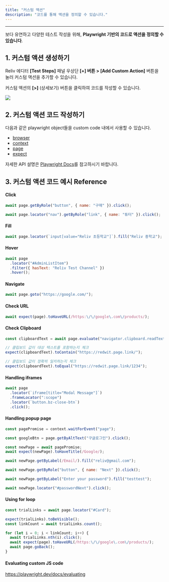 ```yaml
---
title: "커스텀 액션"
description: "코드를 통해 액션을 정의할 수 있습니다."
---
```


---

보다 유연하고 다양한 테스트 작성을 위해, **Playwright 기반의 코드로 액션을 정의할 수 있습니다**.

## 1. 커스텀 액션 생성하기

Reliv 에디터 **\[Test Steps\]** 패널 우상단 **\[+\] 버튼 > \[Add Custom Action\]** 버튼을 눌러 커스텀 액션을 추가할 수 있습니다.

커스텀 액션의 **\[>\]** (상세보기) 버튼을 클릭하여 코드를 작성할 수 있습니다.

<img src="/assets/advanced/custom-action/custom-action.png" />

## 2. 커스텀 액션 코드 작성하기

다음과 같은 playwright object들을 custom code 내에서 사용할 수 있습니다.

- [browser](https://playwright.dev/docs/api/class-browser)
- [context](https://playwright.dev/docs/api/class-browsercontext)
- [page](https://playwright.dev/docs/api/class-page)
- [expect](https://playwright.dev/docs/test-assertions)

자세한 API 설명은 [Playwright Docs](https://playwright.dev/docs/locators)를 참고하시기 바랍니다.

## 3. 커스텀 액션 코드 예시 Reference

#### Click

```jsx
await page.getByRole("button", { name: "구매" }).click();

await page.locator("nav").getByRole("link", { name: "튜터" }).click();
```

#### Fill

```jsx
await page.locator(`input[value="Reliv 초등학교"]`).fill("Reliv 중학교");
```

#### Hover

```jsx
await page
  .locator("#AdminListItem")
  .filter({ hasText: "Reliv Test Channel" })
  .hover();
```

#### Navigate

```jsx
await page.goto("https://google.com/");
```

#### Check URL

```jsx
await expect(page).toHaveURL(/https:\/\/google\.com\/products/);
```

#### Check Clipboard

```jsx
const clipboardText = await page.evaluate("navigator.clipboard.readText()");

// 클립보드 값이 대상 텍스트를 포함하는지 체크
expect(clipboardText).toContain("https://redwit.page.link/");

// 클립보드 값이 정확히 일치하는지 체크
expect(clipboardText).toEqual("https://redwit.page.link/1234");
```

#### Handling iframes

```jsx
await page
  .locator(`iframe[title="Modal Message"]`)
  .frameLocator(":scope")
  .locator(`button.bz-close-btn`)
  .click();
```

#### Handling popup page

```jsx
const pagePromise = context.waitForEvent("page");

const googleBtn = page.getByAltText("구글로그인").click();

const newPage = await pagePromise;
await expect(newPage).toHaveTitle(/Google/);

await newPage.getByLabel(/Email/).fill("reliv@gmail.com");

await newPage.getByRole("button", { name: "Next" }).click();

await newPage.getByLabel("Enter your password").fill("testtest");

await newPage.locator("#passwordNext").click();
```

#### Using for loop

```jsx
const trialLinks = await page.locator("#Card");

expect(trialLinks).toBeVisible();
const linkCount = await trialLinks.count();

for (let i = 0; i < linkCount; i++) {
  await trialLinks.nth(i).click();
  await expect(page).toHaveURL(/https:\/\/google\.com\/products/);
  await page.goBack();
}
```

#### Evaluating custom JS code

https://playwright.dev/docs/evaluating

